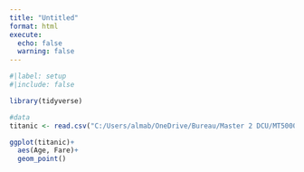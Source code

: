 ---
title: "Untitled"
format: html
execute: 
  echo: false
  warning: false
---

```{r}
#|label: setup
#|include: false

library(tidyverse)

#data
titanic <- read.csv("C:/Users/almab/OneDrive/Bureau/Master 2 DCU/MT5000 Data Analytics and Story Telling/titanic.csv")
```


```{r}
ggplot(titanic)+
  aes(Age, Fare)+
  geom_point()
  

```



